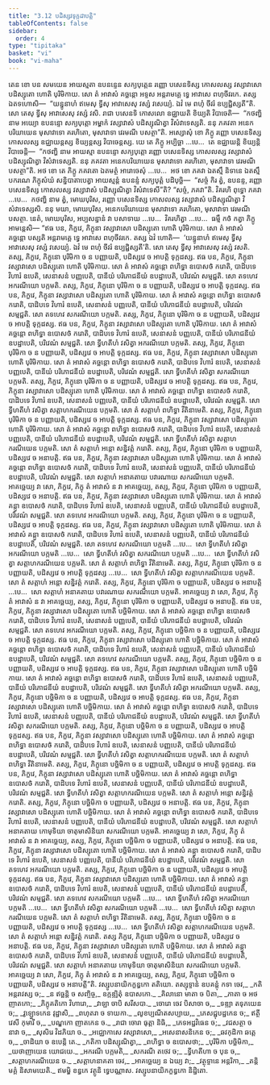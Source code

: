 ```yaml
---
title: "3.12 បដិស្សវទុក្កដាបត្តិ"
tableOfContents: false
sidebar:
  order: 4
type: "tipitaka"
basket: "vi"
book: "vi-maha"
---
```



<DynamicBreadcrumb />

<Division number="206" book="vi-maha">

<Paragraph number="918" book="vi-maha">
តេន ខោ បន សមយេន អាយស្មតា ឧបនន្ទេន សក្យបុត្តេន រញ្ញោ បសេនទិស្ស កោសលស្ស វស្សាវាសោ បដិស្សុតោ ហោតិ បុរិមិកាយ. សោ តំ អាវាសំ គច្ឆន្តោ អទ្ទស អន្តរាមគ្គេ ទ្វេ អាវាសេ ពហុចីវរកេ. តស្ស ឯតទហោសិ—  “យន្នូនាហំ ឥមេសុ ទ្វីសុ អាវាសេសុ វស្សំ វសេយ្យំ. ឯវំ មេ ពហុំ ចីវរំ ឧប្បជ្ជិស្សតី”តិ. សោ តេសុ ទ្វីសុ អាវាសេសុ វស្សំ វសិ. រាជា បសេនទិ កោសលោ ឧជ្ឈាយតិ ខិយ្យតិ វិបាចេតិ—  “កថញ្ហិ នាម អយ្យោ ឧបនន្ទោ សក្យបុត្តោ អម្ហាកំ វស្សាវាសំ បដិស្សុណិត្វា វិសំវាទេស្សតិ. ននុ ភគវតា អនេកបរិយាយេន មុសាវាទោ គរហិតោ, មុសាវាទា វេរមណី បសត្ថា”តិ.
</Paragraph>

<Paragraph number="919" book="vi-maha">
អស្សោសុំ ខោ ភិក្ខូ រញ្ញោ បសេនទិស្ស កោសលស្ស ឧជ្ឈាយន្តស្ស ខិយ្យន្តស្ស វិបាចេន្តស្ស. យេ តេ ភិក្ខូ អប្បិច្ឆា …បេ…  តេ ឧជ្ឈាយន្តិ ខិយ្យន្តិ វិបាចេន្តិ—  “កថញ្ហិ នាម អាយស្មា ឧបនន្ទោ សក្យបុត្តោ រញ្ញោ បសេនទិស្ស កោសលស្ស វស្សាវាសំ បដិស្សុណិត្វា វិសំវាទេស្សតិ. ននុ ភគវតា អនេកបរិយាយេន មុសាវាទោ គរហិតោ, មុសាវាទា វេរមណី បសត្ថា”តិ. អថ ខោ តេ ភិក្ខូ ភគវតោ ឯតមត្ថំ អារោចេសុំ …បេ…  អថ ខោ ភគវា ឯតស្មឹ និទានេ ឯតស្មឹ បករណេ ភិក្ខុសំឃំ សន្និបាតាបេត្វា អាយស្មន្តំ ឧបនន្ទំ សក្យបុត្តំ បដិបុច្ឆិ—  “សច្ចំ កិរ ត្វំ, ឧបនន្ទ, រញ្ញោ បសេនទិស្ស កោសលស្ស វស្សាវាសំ បដិស្សុណិត្វា វិសំវាទេសី”តិ? “សច្ចំ, ភគវា”តិ. វិគរហិ ពុទ្ធោ ភគវា …បេ…  កថញ្ហិ នាម ត្វំ, មោឃបុរិស, រញ្ញោ បសេនទិស្ស កោសលស្ស វស្សាវាសំ បដិស្សុណិត្វា វិសំវាទេស្សសិ. ននុ មយា, មោឃបុរិស, អនេកបរិយាយេន មុសាវាទោ គរហិតោ, មុសាវាទា វេរមណី បសត្ថា. នេតំ, មោឃបុរិស, អប្បសន្នានំ វា បសាទាយ …បេ…  វិគរហិត្វា …បេ…  ធម្មឹ កថំ កត្វា ភិក្ខូ អាមន្តេសិ—
</Paragraph>

</Division>
<Division number="207" book="vi-maha">

<Paragraph number="920" book="vi-maha">
“ឥធ បន, ភិក្ខវេ, ភិក្ខុនា វស្សាវាសោ បដិស្សុតោ ហោតិ បុរិមិកាយ. សោ តំ អាវាសំ គច្ឆន្តោ បស្សតិ អន្តរាមគ្គេ ទ្វេ អាវាសេ ពហុចីវរកេ. តស្ស ឯវំ ហោតិ—  ‘យន្នូនាហំ ឥមេសុ ទ្វីសុ អាវាសេសុ វស្សំ វសេយ្យំ. ឯវំ មេ ពហុំ ចីវរំ ឧប្បជ្ជិស្សតី’តិ. សោ តេសុ ទ្វីសុ អាវាសេសុ វស្សំ វសតិ. តស្ស, ភិក្ខវេ, ភិក្ខុនោ បុរិមិកា ច ន បញ្ញាយតិ, បដិស្សវេ ច អាបត្តិ ទុក្កដស្ស.
</Paragraph>

<Paragraph number="921" book="vi-maha">
ឥធ បន, ភិក្ខវេ, ភិក្ខុនា វស្សាវាសោ បដិស្សុតោ ហោតិ បុរិមិកាយ. សោ តំ អាវាសំ គច្ឆន្តោ ពហិទ្ធា ឧបោសថំ ករោតិ, បាដិបទេ វិហារំ ឧបេតិ, សេនាសនំ បញ្ញបេតិ, បានីយំ បរិភោជនីយំ ឧបដ្ឋាបេតិ, បរិវេណំ សម្មជ្ជតិ. សោ តទហេវ អករណីយោ បក្កមតិ. តស្ស, ភិក្ខវេ, ភិក្ខុនោ បុរិមិកា ច ន បញ្ញាយតិ, បដិស្សវេ ច អាបត្តិ ទុក្កដស្ស.
</Paragraph>

<Paragraph number="922" book="vi-maha">
ឥធ បន, ភិក្ខវេ, ភិក្ខុនា វស្សាវាសោ បដិស្សុតោ ហោតិ បុរិមិកាយ. សោ តំ អាវាសំ គច្ឆន្តោ ពហិទ្ធា ឧបោសថំ ករោតិ, បាដិបទេ វិហារំ ឧបេតិ, សេនាសនំ បញ្ញបេតិ, បានីយំ បរិភោជនីយំ ឧបដ្ឋាបេតិ, បរិវេណំ សម្មជ្ជតិ. សោ តទហេវ សករណីយោ បក្កមតិ. តស្ស, ភិក្ខវេ, ភិក្ខុនោ បុរិមិកា ច ន បញ្ញាយតិ, បដិស្សវេ ច អាបត្តិ ទុក្កដស្ស.
</Paragraph>

<Paragraph number="923" book="vi-maha">
ឥធ បន, ភិក្ខវេ, ភិក្ខុនា វស្សាវាសោ បដិស្សុតោ ហោតិ បុរិមិកាយ. សោ តំ អាវាសំ គច្ឆន្តោ ពហិទ្ធា ឧបោសថំ ករោតិ, បាដិបទេ វិហារំ ឧបេតិ, សេនាសនំ បញ្ញបេតិ, បានីយំ បរិភោជនីយំ ឧបដ្ឋាបេតិ, បរិវេណំ សម្មជ្ជតិ. សោ ទ្វីហតីហំ វសិត្វា អករណីយោ បក្កមតិ. តស្ស, ភិក្ខវេ, ភិក្ខុនោ បុរិមិកា ច ន បញ្ញាយតិ, បដិស្សវេ ច អាបត្តិ ទុក្កដស្ស.
</Paragraph>

<Paragraph number="924" book="vi-maha">
ឥធ បន, ភិក្ខវេ, ភិក្ខុនា វស្សាវាសោ បដិស្សុតោ ហោតិ បុរិមិកាយ. សោ តំ អាវាសំ គច្ឆន្តោ ពហិទ្ធា ឧបោសថំ ករោតិ, បាដិបទេ វិហារំ ឧបេតិ, សេនាសនំ បញ្ញបេតិ, បានីយំ បរិភោជនីយំ ឧបដ្ឋាបេតិ, បរិវេណំ សម្មជ្ជតិ. សោ ទ្វីហតីហំ វសិត្វា សករណីយោ បក្កមតិ. តស្ស, ភិក្ខវេ, ភិក្ខុនោ បុរិមិកា ច ន បញ្ញាយតិ, បដិស្សវេ ច អាបត្តិ ទុក្កដស្ស.
</Paragraph>

<Paragraph number="925" book="vi-maha">
ឥធ បន, ភិក្ខវេ, ភិក្ខុនា វស្សាវាសោ បដិស្សុតោ ហោតិ បុរិមិកាយ. សោ តំ អាវាសំ គច្ឆន្តោ ពហិទ្ធា ឧបោសថំ ករោតិ, បាដិបទេ វិហារំ ឧបេតិ, សេនាសនំ បញ្ញបេតិ, បានីយំ បរិភោជនីយំ ឧបដ្ឋាបេតិ, បរិវេណំ សម្មជ្ជតិ. សោ ទ្វីហតីហំ វសិត្វា សត្តាហករណីយេន បក្កមតិ. សោ តំ សត្តាហំ ពហិទ្ធា វីតិនាមេតិ. តស្ស, ភិក្ខវេ, ភិក្ខុនោ បុរិមិកា ច ន បញ្ញាយតិ, បដិស្សវេ ច អាបត្តិ ទុក្កដស្ស.
</Paragraph>

<Paragraph number="926" book="vi-maha">
ឥធ បន, ភិក្ខវេ, ភិក្ខុនា វស្សាវាសោ បដិស្សុតោ ហោតិ បុរិមិកាយ. សោ តំ អាវាសំ គច្ឆន្តោ ពហិទ្ធា ឧបោសថំ ករោតិ, បាដិបទេ វិហារំ ឧបេតិ, សេនាសនំ បញ្ញបេតិ, បានីយំ បរិភោជនីយំ ឧបដ្ឋាបេតិ, បរិវេណំ សម្មជ្ជតិ. សោ ទ្វីហតីហំ វសិត្វា សត្តាហករណីយេន បក្កមតិ. សោ តំ សត្តាហំ អន្តោ សន្និវត្តំ ករោតិ. តស្ស, ភិក្ខវេ, ភិក្ខុនោ បុរិមិកា ច បញ្ញាយតិ, បដិស្សវេ ច អនាបត្តិ.
</Paragraph>

<Paragraph number="927" book="vi-maha">
ឥធ បន, ភិក្ខវេ, ភិក្ខុនា វស្សាវាសោ បដិស្សុតោ ហោតិ បុរិមិកាយ. សោ តំ អាវាសំ គច្ឆន្តោ ពហិទ្ធា ឧបោសថំ ករោតិ, បាដិបទេ វិហារំ ឧបេតិ, សេនាសនំ បញ្ញបេតិ, បានីយំ បរិភោជនីយំ ឧបដ្ឋាបេតិ, បរិវេណំ សម្មជ្ជតិ. សោ សត្តាហំ អនាគតាយ បវារណាយ សករណីយោ បក្កមតិ. អាគច្ឆេយ្យ វា សោ, ភិក្ខវេ, ភិក្ខុ តំ អាវាសំ ន វា អាគច្ឆេយ្យ, តស្ស, ភិក្ខវេ, ភិក្ខុនោ បុរិមិកា ច បញ្ញាយតិ, បដិស្សវេ ច អនាបត្តិ.
</Paragraph>

<Paragraph number="928" book="vi-maha">
ឥធ បន, ភិក្ខវេ, ភិក្ខុនា វស្សាវាសោ បដិស្សុតោ ហោតិ បុរិមិកាយ. សោ តំ អាវាសំ គន្ត្វា ឧបោសថំ ករោតិ, បាដិបទេ វិហារំ ឧបេតិ, សេនាសនំ បញ្ញបេតិ, បានីយំ បរិភោជនីយំ ឧបដ្ឋាបេតិ, បរិវេណំ សម្មជ្ជតិ. សោ តទហេវ អករណីយោ បក្កមតិ. តស្ស, ភិក្ខវេ, ភិក្ខុនោ បុរិមិកា ច ន បញ្ញាយតិ, បដិស្សវេ ច អាបត្តិ ទុក្កដស្ស.
</Paragraph>

<Paragraph number="929" book="vi-maha">
ឥធ បន, ភិក្ខវេ, ភិក្ខុនា វស្សាវាសោ បដិស្សុតោ ហោតិ បុរិមិកាយ. សោ តំ អាវាសំ គន្ត្វា ឧបោសថំ ករោតិ, បាដិបទេ វិហារំ ឧបេតិ, សេនាសនំ បញ្ញបេតិ, បានីយំ បរិភោជនីយំ ឧបដ្ឋាបេតិ, បរិវេណំ សម្មជ្ជតិ. សោ តទហេវ សករណីយោ បក្កមតិ …បេ…  សោ ទ្វីហតីហំ វសិត្វា អករណីយោ បក្កមតិ …បេ…  សោ ទ្វីហតីហំ វសិត្វា សករណីយោ បក្កមតិ …បេ…  សោ ទ្វីហតីហំ វសិត្វា សត្តាហករណីយេន បក្កមតិ. សោ តំ សត្តាហំ ពហិទ្ធា វីតិនាមេតិ. តស្ស, ភិក្ខវេ, ភិក្ខុនោ បុរិមិកា ច ន បញ្ញាយតិ, បដិស្សវេ ច អាបត្តិ ទុក្កដស្ស …បេ…  សោ ទ្វីហតីហំ វសិត្វា សត្តាហករណីយេន បក្កមតិ. សោ តំ សត្តាហំ អន្តោ សន្និវត្តំ ករោតិ. តស្ស, ភិក្ខវេ, ភិក្ខុនោ បុរិមិកា ច បញ្ញាយតិ, បដិស្សវេ ច អនាបត្តិ …បេ…  សោ សត្តាហំ អនាគតាយ បវារណាយ សករណីយោ បក្កមតិ. អាគច្ឆេយ្យ វា សោ, ភិក្ខវេ, ភិក្ខុ តំ អាវាសំ ន វា អាគច្ឆេយ្យ, តស្ស, ភិក្ខវេ, ភិក្ខុនោ បុរិមិកា ច បញ្ញាយតិ, បដិស្សវេ ច អនាបត្តិ.
</Paragraph>

</Division>
<Division number="208" book="vi-maha">

<Paragraph number="930" book="vi-maha">
ឥធ បន, ភិក្ខវេ, ភិក្ខុនា វស្សាវាសោ បដិស្សុតោ ហោតិ បច្ឆិមិកាយ. សោ តំ អាវាសំ គច្ឆន្តោ ពហិទ្ធា ឧបោសថំ ករោតិ, បាដិបទេ វិហារំ ឧបេតិ, សេនាសនំ បញ្ញបេតិ, បានីយំ បរិភោជនីយំ ឧបដ្ឋាបេតិ, បរិវេណំ សម្មជ្ជតិ. សោ តទហេវ អករណីយោ បក្កមតិ. តស្ស, ភិក្ខវេ, ភិក្ខុនោ បច្ឆិមិកា ច ន បញ្ញាយតិ, បដិស្សវេ ច អាបត្តិ ទុក្កដស្ស.
</Paragraph>

<Paragraph number="931" book="vi-maha">
ឥធ បន, ភិក្ខវេ, ភិក្ខុនា វស្សាវាសោ បដិស្សុតោ ហោតិ បច្ឆិមិកាយ. សោ តំ អាវាសំ គច្ឆន្តោ ពហិទ្ធា ឧបោសថំ ករោតិ, បាដិបទេ វិហារំ ឧបេតិ, សេនាសនំ បញ្ញបេតិ, បានីយំ បរិភោជនីយំ ឧបដ្ឋាបេតិ, បរិវេណំ សម្មជ្ជតិ. សោ តទហេវ សករណីយោ បក្កមតិ. តស្ស, ភិក្ខវេ, ភិក្ខុនោ បច្ឆិមិកា ច ន បញ្ញាយតិ, បដិស្សវេ ច អាបត្តិ ទុក្កដស្ស.
</Paragraph>

<Paragraph number="932" book="vi-maha">
ឥធ បន, ភិក្ខវេ, ភិក្ខុនា វស្សាវាសោ បដិស្សុតោ ហោតិ បច្ឆិមិកាយ. សោ តំ អាវាសំ គច្ឆន្តោ ពហិទ្ធា ឧបោសថំ ករោតិ, បាដិបទេ វិហារំ ឧបេតិ, សេនាសនំ បញ្ញបេតិ, បានីយំ បរិភោជនីយំ ឧបដ្ឋាបេតិ, បរិវេណំ សម្មជ្ជតិ. សោ ទ្វីហតីហំ វសិត្វា អករណីយោ បក្កមតិ. តស្ស, ភិក្ខវេ, ភិក្ខុនោ បច្ឆិមិកា ច ន បញ្ញាយតិ, បដិស្សវេ ច អាបត្តិ ទុក្កដស្ស.
</Paragraph>

<Paragraph number="933" book="vi-maha">
ឥធ បន, ភិក្ខវេ, ភិក្ខុនា វស្សាវាសោ បដិស្សុតោ ហោតិ បច្ឆិមិកាយ. សោ តំ អាវាសំ គច្ឆន្តោ ពហិទ្ធា ឧបោសថំ ករោតិ, បាដិបទេ វិហារំ ឧបេតិ, សេនាសនំ បញ្ញបេតិ, បានីយំ បរិភោជនីយំ ឧបដ្ឋាបេតិ, បរិវេណំ សម្មជ្ជតិ. សោ ទ្វីហតីហំ វសិត្វា សករណីយោ បក្កមតិ. តស្ស, ភិក្ខវេ, ភិក្ខុនោ បច្ឆិមិកា ច ន បញ្ញាយតិ, បដិស្សវេ ច អាបត្តិ ទុក្កដស្ស.
</Paragraph>

<Paragraph number="934" book="vi-maha">
ឥធ បន, ភិក្ខវេ, ភិក្ខុនា វស្សាវាសោ បដិស្សុតោ ហោតិ បច្ឆិមិកាយ. សោ តំ អាវាសំ គច្ឆន្តោ ពហិទ្ធា ឧបោសថំ ករោតិ, បាដិបទេ វិហារំ ឧបេតិ, សេនាសនំ បញ្ញបេតិ, បានីយំ បរិភោជនីយំ ឧបដ្ឋាបេតិ, បរិវេណំ សម្មជ្ជតិ. សោ ទ្វីហតីហំ វសិត្វា សត្តាហករណីយេន បក្កមតិ. សោ តំ សត្តាហំ ពហិទ្ធា វីតិនាមេតិ. តស្ស, ភិក្ខវេ, ភិក្ខុនោ បច្ឆិមិកា ច ន បញ្ញាយតិ, បដិស្សវេ ច អាបត្តិ ទុក្កដស្ស.
</Paragraph>

<Paragraph number="935" book="vi-maha">
ឥធ បន, ភិក្ខវេ, ភិក្ខុនា វស្សាវាសោ បដិស្សុតោ ហោតិ បច្ឆិមិកាយ. សោ តំ អាវាសំ គច្ឆន្តោ ពហិទ្ធា ឧបោសថំ ករោតិ, បាដិបទេ វិហារំ ឧបេតិ, សេនាសនំ បញ្ញបេតិ, បានីយំ បរិភោជនីយំ ឧបដ្ឋាបេតិ, បរិវេណំ សម្មជ្ជតិ. សោ ទ្វីហតីហំ វសិត្វា សត្តាហករណីយេន បក្កមតិ. សោ តំ សត្តាហំ អន្តោ សន្និវត្តំ ករោតិ. តស្ស, ភិក្ខវេ, ភិក្ខុនោ បច្ឆិមិកា ច បញ្ញាយតិ, បដិស្សវេ ច អនាបត្តិ.
</Paragraph>

<Paragraph number="936" book="vi-maha">
ឥធ បន, ភិក្ខវេ, ភិក្ខុនា វស្សាវាសោ បដិស្សុតោ ហោតិ បច្ឆិមិកាយ. សោ តំ អាវាសំ គច្ឆន្តោ ពហិទ្ធា ឧបោសថំ ករោតិ, បាដិបទេ វិហារំ ឧបេតិ, សេនាសនំ បញ្ញបេតិ, បានីយំ បរិភោជនីយំ ឧបដ្ឋាបេតិ, បរិវេណំ សម្មជ្ជតិ. សោ សត្តាហំ អនាគតាយ កោមុទិយា ចាតុមាសិនិយា សករណីយោ បក្កមតិ. អាគច្ឆេយ្យ វា សោ, ភិក្ខវេ, ភិក្ខុ តំ អាវាសំ ន វា អាគច្ឆេយ្យ, តស្ស, ភិក្ខវេ, ភិក្ខុនោ បច្ឆិមិកា ច បញ្ញាយតិ, បដិស្សវេ ច អនាបត្តិ.
</Paragraph>

<Paragraph number="937" book="vi-maha">
ឥធ បន, ភិក្ខវេ, ភិក្ខុនា វស្សាវាសោ បដិស្សុតោ ហោតិ បច្ឆិមិកាយ. សោ តំ អាវាសំ គន្ត្វា ឧបោសថំ ករោតិ, បាដិបទេ វិហារំ ឧបេតិ, សេនាសនំ បញ្ញបេតិ, បានីយំ បរិភោជនីយំ ឧបដ្ឋាបេតិ, បរិវេណំ សម្មជ្ជតិ. សោ តទហេវ អករណីយោ បក្កមតិ. តស្ស, ភិក្ខវេ, ភិក្ខុនោ បច្ឆិមិកា ច ន បញ្ញាយតិ, បដិស្សវេ ច អាបត្តិ ទុក្កដស្ស.
</Paragraph>

<Paragraph number="938" book="vi-maha">
ឥធ បន, ភិក្ខវេ, ភិក្ខុនា វស្សាវាសោ បដិស្សុតោ ហោតិ បច្ឆិមិកាយ. សោ តំ អាវាសំ គន្ត្វា ឧបោសថំ ករោតិ, បាដិបទេ វិហារំ ឧបេតិ, សេនាសនំ បញ្ញបេតិ, បានីយំ បរិភោជនីយំ ឧបដ្ឋាបេតិ, បរិវេណំ សម្មជ្ជតិ. សោ តទហេវ សករណីយោ បក្កមតិ …បេ…  សោ ទ្វីហតីហំ វសិត្វា អករណីយោ បក្កមតិ …បេ…  សោ ទ្វីហតីហំ វសិត្វា សករណីយោ បក្កមតិ …បេ…  សោ ទ្វីហតីហំ វសិត្វា សត្តាហករណីយេន បក្កមតិ. សោ តំ សត្តាហំ ពហិទ្ធា វីតិនាមេតិ. តស្ស, ភិក្ខវេ, ភិក្ខុនោ បច្ឆិមិកា ច ន បញ្ញាយតិ, បដិស្សវេ ច អាបត្តិ ទុក្កដស្ស …បេ…  សោ ទ្វីហតីហំ វសិត្វា សត្តាហករណីយេន បក្កមតិ. សោ តំ សត្តាហំ អន្តោ សន្និវត្តំ ករោតិ. តស្ស ភិក្ខវេ, ភិក្ខុនោ បច្ឆិមិកា ច បញ្ញាយតិ, បដិស្សវេ ច អនាបត្តិ.
</Paragraph>

<Paragraph number="939" book="vi-maha">
ឥធ បន, ភិក្ខវេ, ភិក្ខុនា វស្សាវាសោ បដិស្សុតោ ហោតិ បច្ឆិមិកាយ. សោ តំ អាវាសំ គន្ត្វា ឧបោសថំ ករោតិ, បាដិបទេ វិហារំ ឧបេតិ, សេនាសនំ បញ្ញបេតិ, បានីយំ បរិភោជនីយំ ឧបដ្ឋាបេតិ, បរិវេណំ សម្មជ្ជតិ. សោ សត្តាហំ អនាគតាយ កោមុទិយា ចាតុមាសិនិយា សករណីយោ បក្កមតិ. អាគច្ឆេយ្យ វា សោ, ភិក្ខវេ, ភិក្ខុ តំ អាវាសំ ន វា អាគច្ឆេយ្យ, តស្ស, ភិក្ខវេ, ភិក្ខុនោ បច្ឆិមិកា ច បញ្ញាយតិ, បដិស្សវេ ច អនាបត្តី”តិ.

</Paragraph>
</Division>

<Paragraph number="940" type="center" book="vi-maha">
វស្សូបនាយិកក្ខន្ធកោ តតិយោ.



</Paragraph>

<Paragraph number="941" type="center" book="vi-maha">
តស្សុទ្ទានំ


</Paragraph>

<Paragraph number="942" book="vi-maha">
ឧបគន្តុំ កទា ចេវ,_  
_កតិ អន្តរាវស្ស ច;_  
_ន ឥច្ឆន្តិ ច សញ្ចិច្ច,_  
ឧក្កឌ្ឍិតុំ ឧបាសកោ._  

</Paragraph>

<Paragraph number="943" type="verses" book="vi-maha">
_គិលានោ មាតា ច បិតា,_  
_ភាតា ច អថ ញាតកោ;_  
_ភិក្ខុគតិកោ វិហារោ,_  
_វាឡា ចាបិ សរីសបា._  

</Paragraph>

<Paragraph number="944" type="verses" book="vi-maha">
_ចោរោ ចេវ បិសាចា ច,_  
_ទឌ្ឍា តទុភយេន ច;_  
_វូឡ្ហោទកេន វុដ្ឋាសិ,_  
_ពហុតរា ច ទាយកា._  

</Paragraph>

<Paragraph number="945" type="verses" book="vi-maha">
_លូខប្បណីតសប្បាយ,_  
_ភេសជ្ជុបដ្ឋកេន ច;_  
ឥត្ថី វេសី កុមារី ច,_  
_បណ្ឌកោ ញាតកេន ច._  

</Paragraph>

<Paragraph number="946" type="verses" book="vi-maha">
_រាជា ចោរា ធុត្តា និធិ,_  
_ភេទអដ្ឋវិធេន ច;_  
_វជសត្ថា ច នាវា ច,_  
_សុសិរេ វិដភិយា ច._  

</Paragraph>

<Paragraph number="947" type="verses" book="vi-maha">
_អជ្ឈោកាសេ វស្សាវាសោ,_  
_អសេនាសនិកេន ច;_  
_ឆវកុដិកា ឆត្តេ ច,_  
_ចាដិយា ច ឧបេន្តិ តេ._  

</Paragraph>

<Paragraph number="948" type="verses" book="vi-maha">
_កតិកា បដិស្សុណិត្វា,_  
_ពហិទ្ធា ច ឧបោសថា;_  
_បុរិមិកា បច្ឆិមិកា,_  
_យថាញាយេន យោជយេ._  

</Paragraph>

<Paragraph number="949" type="verses" book="vi-maha">
_អករណី បក្កមតិ,_  
_សករណី តថេវ ច;_  
_ទ្វីហតីហា ច បុន ច,_  
_សត្តាហករណីយេន ច._  

</Paragraph>

<Paragraph number="950" type="verses" book="vi-maha">
_សត្តាហនាគតា ចេវ,_  
_អាគច្ឆេយ្យ ន ឯយ្យ វា;_  
_វត្ថុទ្ទានេ អន្តរិកា,_  
_តន្តិមគ្គំ និសាមយេតិ._  


</Paragraph>

<Paragraph number="951" type="center" book="vi-maha">
ឥមម្ហិ ខន្ធកេ វត្ថូនិ ទ្វេបណ្ណាស.



</Paragraph>

<Paragraph number="952" type="center" book="vi-maha">
វស្សូបនាយិកក្ខន្ធកោ និដ្ឋិតោ.
</Paragraph>